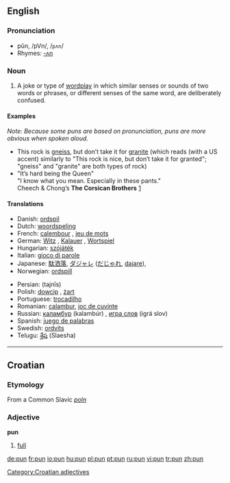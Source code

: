 ==English==
===Pronunciation===
*pŭn, /pVn/, /<tt>pʌn</tt>/
*Rhymes: [[Rhymes:English:-ʌn|-ʌn]]

===Noun===
{{en-noun}}

# A joke or type of [[wordplay]] in which similar senses or sounds of two words or phrases, or different senses of the same word, are deliberately confused.

====Examples====
''Note: Because some puns are based on pronunciation, puns are more obvious when spoken aloud.''
*This rock is [[gneiss]], but don’t take it for [[granite]] (which reads (with a US accent) similarly to "This rock is nice, but don’t take it for granted"; "gneiss" and "granite" are both types of rock)
* "It’s hard being the Queen"<br>"I know what you mean. Especially in these pants."<br>Cheech & Chong’s '''The Corsican Brothers''' [http://mgmua.com/audiotrax.do?wma=CORSICA-CL02_Queen.wma&artist=Cheech%20Marin%20(Luis),%20Edie%20McClurg%20(the%20Queen)&title=CORSICA-CL02_Queen.wma&desc=CORSICA-CL02_Queen.wma]

====Translations====
{{top}}
*Danish: [[ordspil]] {{n}}
*Dutch: [[woordspeling]] {{f}}
*French: [[calembour]] {{m}}, [[jeu de mots]] {{m}} 
*German: [[Witz]] {{m}}, [[Kalauer]] {{m}}, [[Wortspiel]] {{n}}
*Hungarian: [[szójáték]]
*Italian: [[gioco di parole]] {{m}}
*Japanese: [[駄洒落]], [[ダジャレ]] ([[だじゃれ]], [[dajare]]), 
*Norwegian: [[ordspill]] {{n}}
{{mid}}
*Persian: {{FAchar|[[تجیيس]]}} (tajnîs)
*Polish: [[dowcip]] {{m}}, [[żart]] {{m}}
*Portuguese: [[trocadilho]] {{m}}
*Romanian: [[calambur]], [[joc de cuvinte]]
*Russian: [[каламбур]] (kalambúr) {{m}}, [[игра слов]] (igrá slov) {{f}}
*Spanish: [[juego de palabras]] {{m}}
*Swedish: [[ordvits]] {{c}}
*Telugu: [[శ్లేష]] (Slaesha)
{{bottom}}

----

==Croatian==
===Etymology===
From a Common Slavic ''[[poln]]''
===Adjective===
'''pun'''
#[[full]]

[[Category:Croatian adjectives]]

[[de:pun]]
[[fr:pun]]
[[io:pun]]
[[hu:pun]]
[[pl:pun]]
[[pt:pun]]
[[ru:pun]]
[[vi:pun]]
[[tr:pun]]
[[zh:pun]]